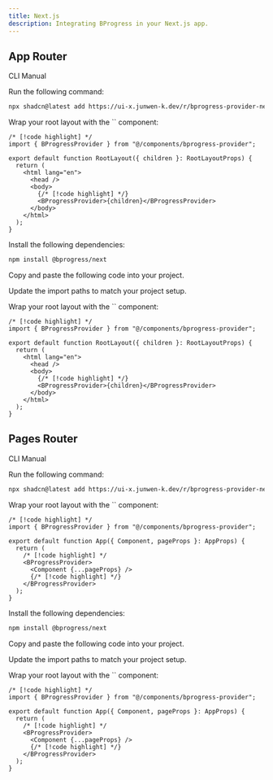 ```yaml
---
title: Next.js
description: Integrating BProgress in your Next.js app.
---
```


## App Router

<Tabs defaultValue="cli">

<TabsList>
  <TabsTrigger value="cli">CLI</TabsTrigger>
  <TabsTrigger value="manual">Manual</TabsTrigger>
</TabsList>

<TabsContent value="cli">

<Steps>

<Step>Run the following command:</Step>

```bash
npx shadcn@latest add https://ui-x.junwen-k.dev/r/bprogress-provider-next-app.json
```

<Step>
  Wrap your root layout with the `<BProgressProvider />` component:
</Step>

```tsx title="app/layout.tsx"
/* [!code highlight] */
import { BProgressProvider } from "@/components/bprogress-provider";

export default function RootLayout({ children }: RootLayoutProps) {
  return (
    <html lang="en">
      <head />
      <body>
        {/* [!code highlight] */}
        <BProgressProvider>{children}</BProgressProvider>
      </body>
    </html>
  );
}
```

</Steps>

</TabsContent>

<TabsContent value="manual">

<Steps>

<Step>Install the following dependencies:</Step>

```bash
npm install @bprogress/next
```

<Step>Copy and paste the following code into your project.</Step>

<ComponentSource type="components" name="bprogress-provider-next-app" />

<Step>Update the import paths to match your project setup.</Step>

<Step>
  Wrap your root layout with the `<BProgressProvider />` component:
</Step>

```tsx title="app/layout.tsx"
/* [!code highlight] */
import { BProgressProvider } from "@/components/bprogress-provider";

export default function RootLayout({ children }: RootLayoutProps) {
  return (
    <html lang="en">
      <head />
      <body>
        {/* [!code highlight] */}
        <BProgressProvider>{children}</BProgressProvider>
      </body>
    </html>
  );
}
```

</Steps>

</TabsContent>

</Tabs>

## Pages Router

<Tabs defaultValue="cli">

<TabsList>
  <TabsTrigger value="cli">CLI</TabsTrigger>
  <TabsTrigger value="manual">Manual</TabsTrigger>
</TabsList>

<TabsContent value="cli">

<Steps>

<Step>Run the following command:</Step>

```bash
npx shadcn@latest add https://ui-x.junwen-k.dev/r/bprogress-provider-next-pages.json
```

<Step>
  Wrap your root layout with the `<BProgressProvider />` component:
</Step>

```tsx title="pages/_app.tsx"
/* [!code highlight] */
import { BProgressProvider } from "@/components/bprogress-provider";

export default function App({ Component, pageProps }: AppProps) {
  return (
    /* [!code highlight] */
    <BProgressProvider>
      <Component {...pageProps} />
      {/* [!code highlight] */}
    </BProgressProvider>
  );
}
```

</Steps>

</TabsContent>

<TabsContent value="manual">

<Steps>

<Step>Install the following dependencies:</Step>

```bash
npm install @bprogress/next
```

<Step>Copy and paste the following code into your project.</Step>

<ComponentSource type="components" name="bprogress-provider-next-pages" />

<Step>Update the import paths to match your project setup.</Step>

<Step>
  Wrap your root layout with the `<BProgressProvider />` component:
</Step>

```tsx title="pages/_app.tsx"
/* [!code highlight] */
import { BProgressProvider } from "@/components/bprogress-provider";

export default function App({ Component, pageProps }: AppProps) {
  return (
    /* [!code highlight] */
    <BProgressProvider>
      <Component {...pageProps} />
      {/* [!code highlight] */}
    </BProgressProvider>
  );
}
```

</Steps>

</TabsContent>

</Tabs>
